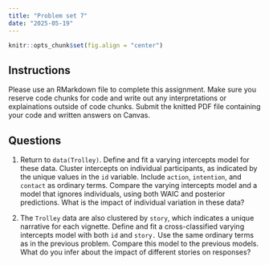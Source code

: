 ```yaml
---
title: "Problem set 7"
date: "2025-05-19"
---
```


```r
knitr::opts_chunk$set(fig.align = "center")
```

## Instructions

Please use an RMarkdown file to complete this assignment. Make sure you reserve code chunks for code and write out any interpretations or explainations outside of code chunks. Submit the knitted PDF file containing your code and written answers on Canvas. 

## Questions

1. Return to `data(Trolley)`. Define and fit a varying intercepts model for these data. Cluster intercepts on individual participants, as indicated by the unique values in the `id` variable. Include `action`, `intention`, and `contact` as ordinary terms. Compare the varying intercepts model and a model that ignores individuals, using both WAIC and posterior predictions. What is the impact of individual variation in these data?

2. The `Trolley` data are also clustered by `story`, which indicates a unique narrative for each vignette. Define and fit a cross-classified varying intercepts model with both `id` and `story.` Use the same ordinary terms as in the previous problem. Compare this model to the previous models. What do you infer about the impact of different stories on responses?
